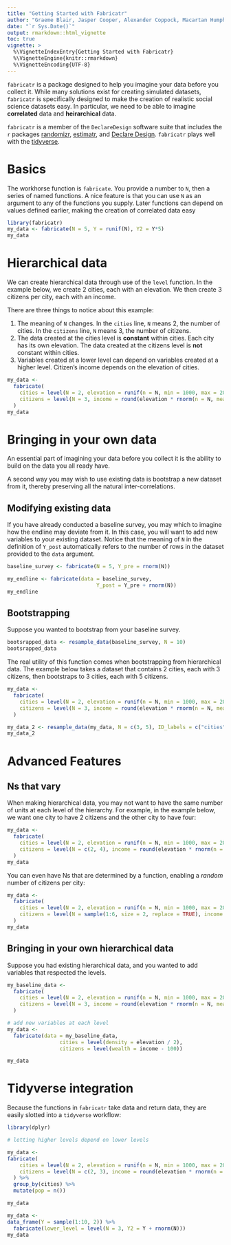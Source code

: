 ```yaml
---
title: "Getting Started with Fabricatr"
author: "Graeme Blair, Jasper Cooper, Alexander Coppock, Macartan Humphreys"
date: "`r Sys.Date()`"
output: rmarkdown::html_vignette
toc: true
vignette: >
  %\VignetteIndexEntry{Getting Started with Fabricatr}
  %\VignetteEngine{knitr::rmarkdown}
  %\VignetteEncoding{UTF-8}
---
```


`fabricatr` is a package designed to help you imagine your data before you collect it. While many solutions exist for creating simulated datasets, `fabricatr` is specifically designed to make the creation of realistic social science datasets easy. In particular, we need to be able to imagine **correlated** data and **heirarchical** data.


`fabricatr` is a member of the `DeclareDesign` software suite that includes the `r` packages [randomizr](randomizr.declaredesign.org), [estimatr](estimatr.declaredesign.org), and [Declare Design](declaredesign.org). `fabricatr` plays well with the [tidyverse](https://www.tidyverse.org/). 


# Basics

The workhorse function is `fabricate`. You provide a number to `N`, then a series of named functions. A nice feature is that you can use `N` as an argument to any of the functions you supply. Later functions can depend on values defined earlier, making the creation of correlated data easy

```r
library(fabricatr)
my_data <- fabricate(N = 5, Y = runif(N), Y2 = Y*5)
my_data
```

# Hierarchical data

We can create hierarchical data through use of the `level` function. In the example below, we create 2 cities, each with an elevation. We then create 3 citizens per city, each with an income.

There are three things to notice about this example:

1. The meaning of `N` changes.  In the `cities` line, `N` means 2, the number of cities.  In the `citizens` line, `N` means 3, the number of citizens.
2. The data created at the cities level is **constant** within cities. Each city has its own elevation. The data created at the citizens level is **not** constant within cities.
3. Variables created at a lower level can depend on variables created at a higher level. Citizen's income depends on the elevation of cities.

```r
my_data <-
  fabricate(
    cities = level(N = 2, elevation = runif(n = N, min = 1000, max = 2000)),
    citizens = level(N = 3, income = round(elevation * rnorm(n = N, mean = 5)))
  )
my_data
```

# Bringing in your own data

An essential part of imagining your data before you collect it is the ability to build on the data you all ready have.   

A second way you may wish to use existing data is bootstrap a new dataset from it, thereby preserving all the natural inter-correlations.

## Modifying existing data

If you have already conducted a baseline survey, you may which to imagine how the endline may deviate from it. In this case, you will want to add new variables to your existing dataset. Notice that the meaning of `N` in the definition of `Y_post` automatically refers to the number of rows in the dataset provided to the `data` argument.

```r
baseline_survey <- fabricate(N = 5, Y_pre = rnorm(N))

my_endline <- fabricate(data = baseline_survey, 
                             Y_post = Y_pre + rnorm(N))
my_endline
```

## Bootstrapping

Suppose you wanted to bootstrap from your baseline survey.

```r
bootsrapped_data <- resample_data(baseline_survey, N = 10)
bootsrapped_data
```

The real utility of this function comes when bootstrapping from hierarchical data.  The example below takes a dataset that contains 2 cities, each with 3 citizens, then bootstraps to 3 cities, each with 5 citizens.

```r
my_data <-
  fabricate(
    cities = level(N = 2, elevation = runif(n = N, min = 1000, max = 2000)),
    citizens = level(N = 3, income = round(elevation * rnorm(n = N, mean = 5)))
  )

my_data_2 <- resample_data(my_data, N = c(3, 5), ID_labels = c("cities", "citizens"))
my_data_2
```


# Advanced Features

## Ns that vary

When making hierarchical data, you may not want to have the same number of units at each level of the hierarchy. For example, in the example below, we want one city to have 2 citizens and the other city to have four:

```r
my_data <-
  fabricate(
    cities = level(N = 2, elevation = runif(n = N, min = 1000, max = 2000)),
    citizens = level(N = c(2, 4), income = round(elevation * rnorm(n = N, mean = 5)))
  )
my_data
```

You can even have Ns that are determined by a function, enabling a *random* number of citizens per city:

```r
my_data <-
  fabricate(
    cities = level(N = 2, elevation = runif(n = N, min = 1000, max = 2000)),
    citizens = level(N = sample(1:6, size = 2, replace = TRUE), income = round(elevation * rnorm(n = N, mean = 5)))
  )
my_data
```


## Bringing in your own hierarchical data

Suppose you had existing hierarchical data, and you wanted to add variables that respected the levels.

```r

my_baseline_data <-
  fabricate(
    cities = level(N = 2, elevation = runif(n = N, min = 1000, max = 2000)),
    citizens = level(N = 3, income = round(elevation * rnorm(n = N, mean = 5)))
  )

# add new variables at each level
my_data <- 
  fabricate(data = my_baseline_data,
                 cities = level(density = elevation / 2),
                 citizens = level(wealth = income - 100))

my_data

```

# Tidyverse integration

Because the functions in `fabricatr` take data and return data, they are easily slotted into a `tidyverse` workflow:

```r
library(dplyr)

# letting higher levels depend on lower levels

my_data <- 
fabricate(
    cities = level(N = 2, elevation = runif(n = N, min = 1000, max = 2000)),
    citizens = level(N = c(2, 3), income = round(elevation * rnorm(n = N, mean = 5)))
  ) %>%
  group_by(cities) %>%
  mutate(pop = n())

my_data

my_data <- 
data_frame(Y = sample(1:10, 2)) %>%
  fabricate(lower_level = level(N = 3, Y2 = Y + rnorm(N)))
my_data


```
